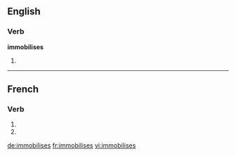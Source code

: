 {{also|immobilisés}}
==English==

===Verb===
'''immobilises'''

# {{third-person singular of|immobilise}}

----

==French==

===Verb===
{{fr-verb-form}}

# {{conjugation of|immobiliser||2|s|pres|ind|lang=fr}}
# {{conjugation of|immobiliser||2|s|pres|sub|lang=fr}}

[[de:immobilises]]
[[fr:immobilises]]
[[vi:immobilises]]